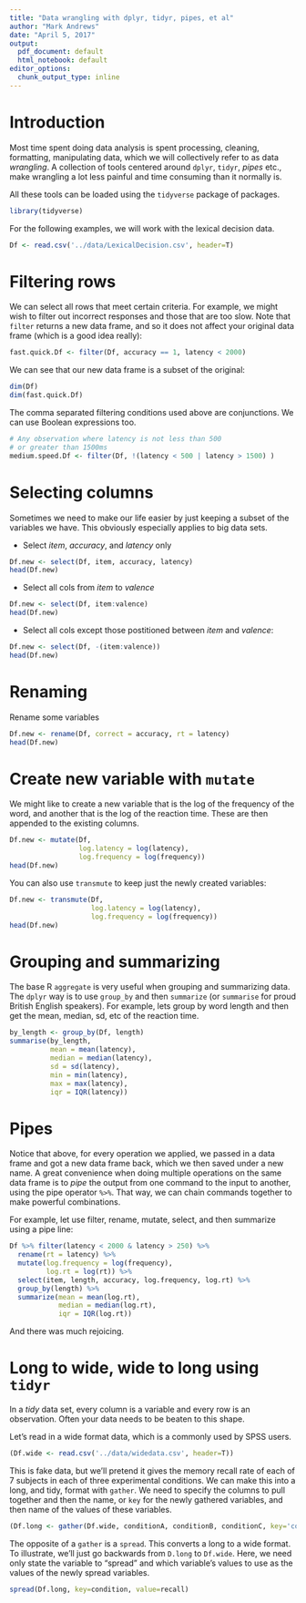 ```yaml
---
title: "Data wrangling with dplyr, tidyr, pipes, et al" 
author: "Mark Andrews"
date: "April 5, 2017"
output:
  pdf_document: default
  html_notebook: default
editor_options:
  chunk_output_type: inline
---
```


# Introduction

Most time spent doing data analysis is spent processing, cleaning, formatting,
manipulating data, which we will collectively refer to as data *wrangling*.  A
collection of tools centered around ```dplyr```, ```tidyr```, *pipes* etc.,
make wrangling a lot less painful and time consuming than it normally is.

All these tools can be loaded using the ```tidyverse``` package of packages.
```r
library(tidyverse)
```

For the following examples, we will work with the lexical decision data.
```r
Df <- read.csv('../data/LexicalDecision.csv', header=T)
```

# Filtering rows

We can select all rows that meet certain criteria. For example, we might wish to filter out incorrect responses and those that are too slow. Note that ```filter``` returns a new data frame, and so it does not affect your original data frame (which is a good idea really):
```r
fast.quick.Df <- filter(Df, accuracy == 1, latency < 2000)
```

We can see that our new data frame is a subset of the original:
```r
dim(Df)
dim(fast.quick.Df)
```

The comma separated filtering conditions used above are conjunctions. We can use Boolean expressions too. 
```r
# Any observation where latency is not less than 500
# or greater than 1500ms
medium.speed.Df <- filter(Df, !(latency < 500 | latency > 1500) )
```

# Selecting columns

Sometimes we need to make our life easier by just keeping a subset of the variables we have. This obviously especially applies to big data sets. 

* Select *item*, *accuracy*, and *latency* only
```r
Df.new <- select(Df, item, accuracy, latency)
head(Df.new)
```
* Select all cols from *item* to *valence*
```r
Df.new <- select(Df, item:valence)
head(Df.new)
```

* Select all cols except those postitioned between *item* and *valence*:
```r
Df.new <- select(Df, -(item:valence))
head(Df.new)
```

# Renaming

Rename some variables
```r
Df.new <- rename(Df, correct = accuracy, rt = latency)
head(Df.new)
```

# Create new variable with ```mutate```

We might like to create a new variable that is the log of the frequency of the word, and another that is the log of the reaction time. These are then appended to the existing columns.
```r
Df.new <- mutate(Df, 
                 log.latency = log(latency),
                 log.frequency = log(frequency))
head(Df.new)
```

You can also use ```transmute``` to keep just the newly created variables:
```r
Df.new <- transmute(Df, 
                    log.latency = log(latency),
                    log.frequency = log(frequency))
head(Df.new)
```

# Grouping and summarizing

The base R ```aggregate``` is very useful when grouping and summarizing data. The ```dplyr``` way is to use ```group_by``` and then ```summarize``` (or ```summarise``` for proud British English speakers). For example, lets group by word length and then get the mean, median, sd, etc of the reaction time.
```r
by_length <- group_by(Df, length)
summarise(by_length, 
          mean = mean(latency),
          median = median(latency),
          sd = sd(latency),
          min = min(latency),
          max = max(latency),
          iqr = IQR(latency))
```

# Pipes

Notice that above, for every operation we applied, we passed in a data frame and got a new data frame back, which we then saved under a new name. A great convenience when doing multiple operations on the same data frame is to *pipe* the output from one command to the input to another, using the pipe operator ```%>%```. That way, we can chain commands together to make powerful combinations.

For example, let use filter, rename, mutate, select, and then summarize using a pipe line:
```r
Df %>% filter(latency < 2000 & latency > 250) %>%
  rename(rt = latency) %>%
  mutate(log.frequency = log(frequency),
         log.rt = log(rt)) %>%
  select(item, length, accuracy, log.frequency, log.rt) %>%
  group_by(length) %>%
  summarize(mean = mean(log.rt),
            median = median(log.rt),
            iqr = IQR(log.rt))
```

And there was much rejoicing. 

# Long to wide, wide to long using ```tidyr```

In a *tidy* data set, every column is a variable and every row is an observation. Often your data needs to be beaten to this shape.

Let's read in a wide format data, which is a commonly used by SPSS users.
```r
(Df.wide <- read.csv('../data/widedata.csv', header=T))
```
This is fake data, but we'll pretend it gives the memory recall rate of each of 7 subjects in each of three experimental conditions. We can make this into a long, and tidy, format with ```gather```. We need to specify the columns to pull together and then the name, or ```key``` for the newly gathered variables, and then name of the values of these variables.

```r
(Df.long <- gather(Df.wide, conditionA, conditionB, conditionC, key='condition', value='recall'))
```

The opposite of a ```gather``` is a ```spread```. This converts a long to a wide format. To illustrate, we'll just go backwards from ```D.long``` to ```Df.wide```. Here, we need only state the variable to "spread" and which variable's values to use as the values of the newly spread variables. 

```r
spread(Df.long, key=condition, value=recall)
```

